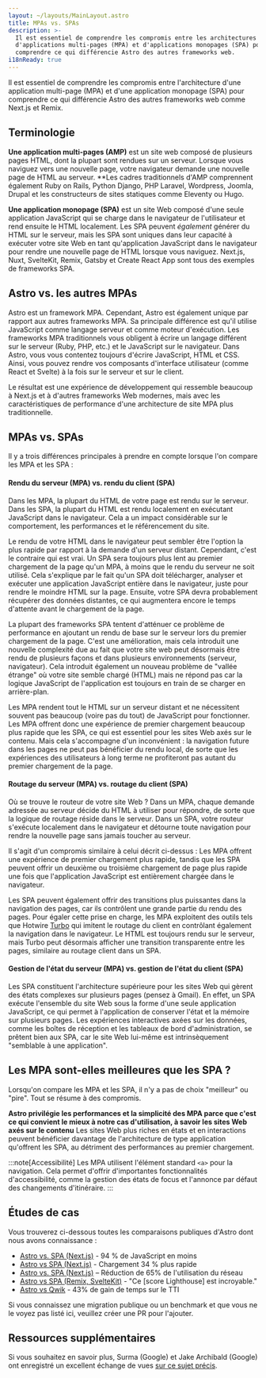 ```yaml
---
layout: ~/layouts/MainLayout.astro
title: MPAs vs. SPAs
description: >-
  Il est essentiel de comprendre les compromis entre les architectures
  d'applications multi-pages (MPA) et d'applications monopages (SPA) pour
  comprendre ce qui différencie Astro des autres frameworks web.
i18nReady: true
---
```


Il est essentiel de comprendre les compromis entre l'architecture d'une application multi-page (MPA) et d'une application monopage (SPA) pour comprendre ce qui différencie Astro des autres frameworks web comme Next.js et Remix.

## Terminologie

**Une application multi-pages (AMP)** est un site web composé de plusieurs pages HTML, dont la plupart sont rendues sur un serveur. Lorsque vous naviguez vers une nouvelle page, votre navigateur demande une nouvelle page de HTML au serveur. **Les cadres traditionnels d'AMP comprennent également Ruby on Rails, Python Django, PHP Laravel, Wordpress, Joomla, Drupal et les constructeurs de sites statiques comme Eleventy ou Hugo.

**Une application monopage (SPA)** est un site Web composé d'une seule application JavaScript qui se charge dans le navigateur de l'utilisateur et rend ensuite le HTML localement. Les SPA peuvent *également* générer du HTML sur le serveur, mais les SPA sont uniques dans leur capacité à exécuter votre site Web en tant qu'application JavaScript dans le navigateur pour rendre une nouvelle page de HTML lorsque vous naviguez. Next.js, Nuxt, SvelteKit, Remix, Gatsby et Create React App sont tous des exemples de frameworks SPA.

## Astro vs. les autres MPAs

Astro est un framework MPA. Cependant, Astro est également unique par rapport aux autres frameworks MPA. Sa principale différence est qu'il utilise JavaScript comme langage serveur et comme moteur d'exécution. Les frameworks MPA traditionnels vous obligent à écrire un langage différent sur le serveur (Ruby, PHP, etc.) et le JavaScript sur le navigateur. Dans Astro, vous vous contentez toujours d'écrire JavaScript, HTML et CSS. Ainsi, vous pouvez rendre vos composants d'interface utilisateur (comme React et Svelte) à la fois sur le serveur et sur le client.

Le résultat est une expérience de développement qui ressemble beaucoup à Next.js et à d'autres frameworks Web modernes, mais avec les caractéristiques de performance d'une architecture de site MPA plus traditionnelle.

## MPAs vs. SPAs

Il y a trois différences principales à prendre en compte lorsque l'on compare les MPA et les SPA :

#### Rendu du serveur (MPA) vs. rendu du client (SPA)

Dans les MPA, la plupart du HTML de votre page est rendu sur le serveur. Dans les SPA, la plupart du HTML est rendu localement en exécutant JavaScript dans le navigateur. Cela a un impact considérable sur le comportement, les performances et le référencement du site.

Le rendu de votre HTML dans le navigateur peut sembler être l'option la plus rapide par rapport à la demande d'un serveur distant. Cependant, c'est le contraire qui est vrai. Un SPA sera toujours plus lent au premier chargement de la page qu'un MPA, à moins que le rendu du serveur ne soit utilisé. Cela s'explique par le fait qu'un SPA doit télécharger, analyser et exécuter une application JavaScript entière dans le navigateur, juste pour rendre le moindre HTML sur la page. Ensuite, votre SPA devra probablement récupérer des données distantes, ce qui augmentera encore le temps d'attente avant le chargement de la page.

La plupart des frameworks SPA tentent d'atténuer ce problème de performance en ajoutant un rendu de base sur le serveur lors du premier chargement de la page. C'est une amélioration, mais cela introduit une nouvelle complexité due au fait que votre site web peut désormais être rendu de plusieurs façons et dans plusieurs environnements (serveur, navigateur). Cela introduit également un nouveau problème de "vallée étrange" où votre site semble chargé (HTML) mais ne répond pas car la logique JavaScript de l'application est toujours en train de se charger en arrière-plan.

Les MPA rendent tout le HTML sur un serveur distant et ne nécessitent souvent pas beaucoup (voire pas du tout) de JavaScript pour fonctionner. Les MPA offrent donc une expérience de premier chargement beaucoup plus rapide que les SPA, ce qui est essentiel pour les sites Web axés sur le contenu. Mais cela s'accompagne d'un inconvénient : la navigation future dans les pages ne peut pas bénéficier du rendu local, de sorte que les expériences des utilisateurs à long terme ne profiteront pas autant du premier chargement de la page.

#### Routage du serveur (MPA) vs. routage du client (SPA)

Où se trouve le routeur de votre site Web ? Dans un MPA, chaque demande adressée au serveur décide du HTML à utiliser pour répondre, de sorte que la logique de routage réside dans le serveur. Dans un SPA, votre routeur s'exécute localement dans le navigateur et détourne toute navigation pour rendre la nouvelle page sans jamais toucher au serveur.

Il s'agit d'un compromis similaire à celui décrit ci-dessus : Les MPA offrent une expérience de premier chargement plus rapide, tandis que les SPA peuvent offrir un deuxième ou troisième chargement de page plus rapide une fois que l'application JavaScript est entièrement chargée dans le navigateur. 

Les SPA peuvent également offrir des transitions plus puissantes dans la navigation des pages, car ils contrôlent une grande partie du rendu des pages. Pour égaler cette prise en charge, les MPA exploitent des outils tels que Hotwire [Turbo](https://turbo.hotwired.dev/) qui imitent le routage du client en contrôlant également la navigation dans le navigateur. Le HTML est toujours rendu sur le serveur, mais Turbo peut désormais afficher une transition transparente entre les pages, similaire au routage client dans un SPA.

#### Gestion de l'état du serveur (MPA) vs. gestion de l'état du client (SPA)

Les SPA constituent l'architecture supérieure pour les sites Web qui gèrent des états complexes sur plusieurs pages (pensez à Gmail). En effet, un SPA exécute l'ensemble du site Web sous la forme d'une seule application JavaScript, ce qui permet à l'application de conserver l'état et la mémoire sur plusieurs pages. Les expériences interactives axées sur les données, comme les boîtes de réception et les tableaux de bord d'administration, se prêtent bien aux SPA, car le site Web lui-même est intrinsèquement "semblable à une application".

## Les MPA sont-elles meilleures que les SPA ?

Lorsqu'on compare les MPA et les SPA, il n'y a pas de choix "meilleur" ou "pire". Tout se résume à des compromis.

**Astro privilégie les performances et la simplicité des MPA parce que c'est ce qui convient le mieux à notre cas d'utilisation, à savoir les sites Web axés sur le contenu** Les sites Web plus riches en états et en interactions peuvent bénéficier davantage de l'architecture de type application qu'offrent les SPA, au détriment des performances au premier chargement.

:::note[Accessibilité]
Les MPA utilisent l'élément standard `<a>` pour la navigation. Cela permet d'offrir d'importantes fonctionnalités d'accessibilité, comme la gestion des états de focus et l'annonce par défaut des changements d'itinéraire.
:::

## Études de cas

Vous trouverez ci-dessous toutes les comparaisons publiques d'Astro dont nous avons connaissance :

- [Astro vs. SPA (Next.js)](https://twitter.com/t3dotgg/status/1437195415439360003) - 94 % de JavaScript en moins
- [Astro vs SPA (Next.js)](https://twitter.com/jlengstorf/status/1442707241627385860?lang=en) - Chargement 34 % plus rapide
- [Astro vs. SPA (Next.js)](https://vanntile.com/blog/next-to-astro) – Réduction de 65% de l'utilisation du réseau
- [Astro vs SPA (Remix, SvelteKit)](https://www.youtube.com/watch?v=2ZEMb_H-LYE&t=8163s) - "Ce [score Lighthouse] est incroyable."
- [Astro vs Qwik](https://www.youtube.com/watch?v=2ZEMb_H-LYE&t=8504s) - 43% de gain de temps sur le TTI

Si vous connaissez une migration publique ou un benchmark et que vous ne le voyez pas listé ici, veuillez créer une PR pour l'ajouter.

## Ressources supplémentaires

Si vous souhaitez en savoir plus, Surma (Google) et Jake Archibald (Google) ont enregistré un excellent échange de vues [sur ce sujet précis](https://www.youtube.com/watch?v=ivLhf3hq7eM).

